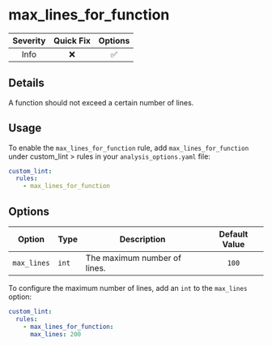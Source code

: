 # max_lines_for_function

| Severity | Quick Fix | Options |
|:--------:|:---------:|:-------:|
|   Info   |    ❌     |   ✅    |

## Details

A function should not exceed a certain number of lines.

## Usage

To enable the `max_lines_for_function` rule, add `max_lines_for_function` under custom_lint > rules in your `analysis_options.yaml` file:

```yaml
custom_lint:
  rules:
    - max_lines_for_function
```

## Options

| Option      | Type  | Description                  | Default Value |
| ----------- | ----- | ---------------------------- |:-------------:|
| `max_lines` | `int` | The maximum number of lines. |     `100`     |

To configure the maximum number of lines, add an `int` to the `max_lines` option:

```yaml
custom_lint:
  rules:
    - max_lines_for_function:
      max_lines: 200
```
